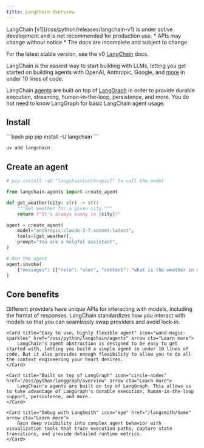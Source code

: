```yaml
---
title: LangChain Overview
---
```


<Warning>
LangChain [v1](/oss/python/releases/langchain-v1) is under active development and is not recommended for production use.
* APIs may change without notice
* The docs are incomplete and subject to change

For the latest stable version, see the v0
[LangChain](https://python.langchain.com/docs/introduction/) docs.
</Warning>




LangChain is the easiest way to start building with LLMs, letting you get started on building agents with OpenAI, Anthropic, Google, and [more](/oss/python/integrations/providers) in under 10 lines of code.

LangChain [agents](/oss/python/langchain/agents) are built on top of [LangGraph](/oss/python/langgraph/overview) in order to provide durable execution, streaming, human-in-the-loop, persistence, and more. You do not need to know LangGraph for basic LangChain agent usage.

## <Icon icon="download" size={20} /> Install

<CodeGroup>
```bash pip
pip install -U langchain
```

```bash uv
uv add langchain
```
</CodeGroup>



## <Icon icon="wand-magic-sparkles" /> Create an agent

```python
# pip install -qU "langchain[anthropic]" to call the model

from langchain.agents import create_agent

def get_weather(city: str) -> str:
    """Get weather for a given city."""
    return f"It's always sunny in {city}!"

agent = create_agent(
    model="anthropic:claude-3-7-sonnet-latest",
    tools=[get_weather],
    prompt="You are a helpful assistant",
)

# Run the agent
agent.invoke(
    {"messages": [{"role": "user", "content": "what is the weather in sf"}]}
)
```





## <Icon icon="star" size={20} /> Core benefits

<Columns cols={2}>
    <Card title="Standard model interface" icon="arrows-rotate" href="/oss/python/langchain/models" arrow cta="Learn more">
        Different providers have unique APIs for interacting with models, including the format of responses. LangChain standardizes how you interact with models so that you can seamlessly swap providers and avoid lock-in.
    </Card>

    <Card title="Easy to use, highly flexible agent" icon="wand-magic-sparkles" href="/oss/python/langchain/agents" arrow cta="Learn more">
        LangChain's agent abstraction is designed to be easy to get started with, letting you build a simple agent in under 10 lines of code. But it also provides enough flexibility to allow you to do all the context engineering your heart desires.
    </Card>

    <Card title="Built on top of LangGraph" icon="circle-nodes" href="/oss/python/langgraph/overview" arrow cta="Learn more">
        LangChain's agents are built on top of LangGraph. This allows us to take advantage of LangGraph's durable execution, human-in-the-loop support, persistence, and more.
    </Card>

    <Card title="Debug with LangSmith" icon="eye" href="/langsmith/home" arrow cta="Learn more">
        Gain deep visibility into complex agent behavior with visualization tools that trace execution paths, capture state transitions, and provide detailed runtime metrics.
    </Card>
</Columns>
